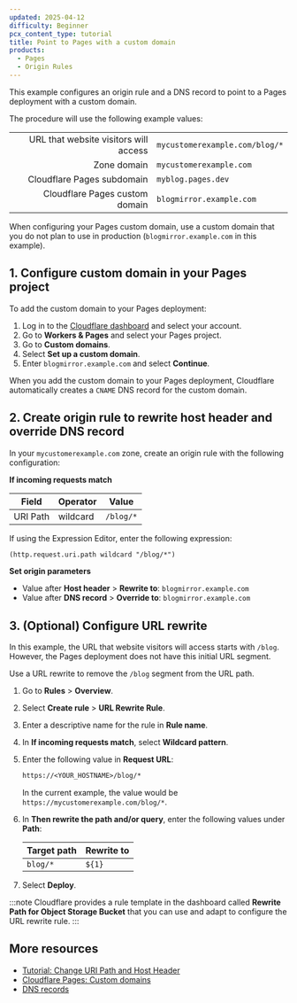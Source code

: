 ```yaml
---
updated: 2025-04-12
difficulty: Beginner
pcx_content_type: tutorial
title: Point to Pages with a custom domain
products:
  - Pages
  - Origin Rules
---
```



This example configures an origin rule and a DNS record to point to a Pages deployment with a custom domain.

The procedure will use the following example values:

|                                       |                                |
| ------------------------------------: | ------------------------------ |
| URL that website visitors will access | `mycustomerexample.com/blog/*` |
|                           Zone domain | `mycustomerexample.com`        |
|            Cloudflare Pages subdomain | `myblog.pages.dev`             |
|        Cloudflare Pages custom domain | `blogmirror.example.com`       |

When configuring your Pages custom domain, use a custom domain that you do not plan to use in production (`blogmirror.example.com` in this example).

## 1. Configure custom domain in your Pages project

To add the custom domain to your Pages deployment:

1. Log in to the [Cloudflare dashboard](https://dash.cloudflare.com) and select your account.
2. Go to **Workers & Pages** and select your Pages project.
3. Go to **Custom domains**.
4. Select **Set up a custom domain**.
5. Enter `blogmirror.example.com` and select **Continue**.

When you add the custom domain to your Pages deployment, Cloudflare automatically creates a `CNAME` DNS record for the custom domain.

## 2. Create origin rule to rewrite host header and override DNS record

In your `mycustomerexample.com` zone, create an origin rule with the following configuration:

<Example>

**If incoming requests match**

| Field    | Operator | Value     |
| -------- | -------- | --------- |
| URI Path | wildcard | `/blog/*` |

If using the Expression Editor, enter the following expression:

```txt
(http.request.uri.path wildcard "/blog/*")
```

**Set origin parameters**

- Value after **Host header** > **Rewrite to**: `blogmirror.example.com`
- Value after **DNS record** > **Override to**: `blogmirror.example.com`

</Example>

## 3. (Optional) Configure URL rewrite

In this example, the URL that website visitors will access starts with `/blog`. However, the Pages deployment does not have this initial URL segment.

Use a URL rewrite to remove the `/blog` segment from the URL path.

1. Go to **Rules** > **Overview**.
2. Select **Create rule** > **URL Rewrite Rule**.
3. Enter a descriptive name for the rule in **Rule name**.
4. In **If incoming requests match**, select **Wildcard pattern**.
5. Enter the following value in **Request URL**:

   ```txt
   https://<YOUR_HOSTNAME>/blog/*
   ```

   In the current example, the value would be `https://mycustomerexample.com/blog/*`.

6. In **Then rewrite the path and/or query**, enter the following values under **Path**:

   | Target path | Rewrite to |
   | ----------- | ---------- |
   | `blog/*`    | `${1}`     |

7. Select **Deploy**.

:::note
Cloudflare provides a rule template in the dashboard called **Rewrite Path for Object Storage Bucket** that you can use and adapt to configure the URL rewrite rule.
:::

## More resources

- [Tutorial: Change URI Path and Host Header](/rules/origin-rules/tutorials/change-uri-path-and-host-header/)
- [Cloudflare Pages: Custom domains](/pages/configuration/custom-domains/)
- [DNS records](/dns/manage-dns-records/)

